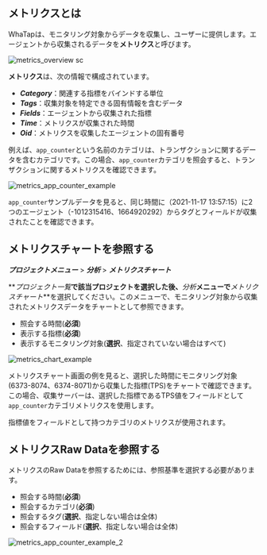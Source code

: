 ## メトリクスとは

WhaTapは、モニタリング対象からデータを収集し、ユーザーに提供します。エージェントから収集されるデータを**メトリクス**と呼びます。 

<div style={{textAlign: 'center'}}>

<!-- 

![metrics_overview](https://img.whatap.io/media/images/metrics_overview.png)

-->

![metrics_overview sc](/img/metrics-overview.png)

</div>

**メトリクス**は、次の情報で構成されています。

-   **_Category_**：関連する指標をバインドする単位
-   **_Tags_**：収集対象を特定できる固有情報を含むデータ
-   **_Fields_**：エージェントから収集された指標
-   **_Time_**：メトリクスが収集された時間
-   **_Oid_**：メトリクスを収集したエージェントの固有番号

例えば、`app_counter`という名前のカテゴリは、トランザクションに関するデータを含むカテゴリです。この場合、`app_counter`カテゴリを照会すると、トランザクションに関するメトリクスを確認できます。

![metrics_app_counter_example](https://img.whatap.io/media/images/metrics_app_counter_example.png)

`app_counter`サンプルデータを見ると、同じ時間に（2021-11-17 13:57:15）に2つのエージェント（-1012315416、1664920292）からタグとフィールドが収集されたことを確認できます。

## メトリクスチャートを参照する

**_プロジェクトメニュー_** > **_分析_** > **_メトリクスチャート_**

<!-- 와탭 에이전트 설치를 완료했다면 [와탭 모니터링 서비스](https://service.whatap.io/account/login)에 로그인하세요. 초기 화면은 ***프로젝트 목록***입니다. ***프로젝트 목록***에서 에이전트를 설치한 애플리케이션 서버를 확인할 수 있습니다. 에이전트를 설치한 하나의 애플리케이션 서버는 프로젝트이며, 모니터링 단위입니다. -->

**_プロジェクト一覧_**で該当プロジェクトを選択した後、**_分析_**メニューで**_メトリクスチャート_**を選択してください。このメニューで、モニタリング対象から収集されたメトリクスデータをチャートとして参照できます。

<!-- 모니터링 대상으로부터 수집된 **메트릭스**들은 차트로 표현될 수 있습니다. -->

-   照会する時間(**必須**)
-   表示する指標(**必須**)
-   表示するモニタリング対象(**選択**、指定されていない場合はすべて)

![metrics_chart_example](https://img.whatap.io/media/images/metrics_chart_example.png)

メトリクスチャート画面の例を見ると、選択した時間にモニタリング対象(6373-8074、6374-8071)から収集した指標(TPS)をチャートで確認できます。この場合、収集サーバーは、選択した指標であるTPS値をフィールドとして`app_counter`カテゴリメトリクスを使用します。

指標値をフィールドとして持つカテゴリのメトリクスが使用されます。

## メトリクスRaw Dataを参照する

メトリクスのRaw Dataを参照するためには、参照基準を選択する必要があります。 

-   照会する時間(**必須**)
-   照会するカテゴリ(**必須**)
-   照会するタグ(**選択**、指定しない場合は全体)
-   照会するフィールド(**選択**、指定しない場合は全体)

![metrics_app_counter_example_2](https://img.whatap.io/media/images/metrics_app_counter_example_2.png)
